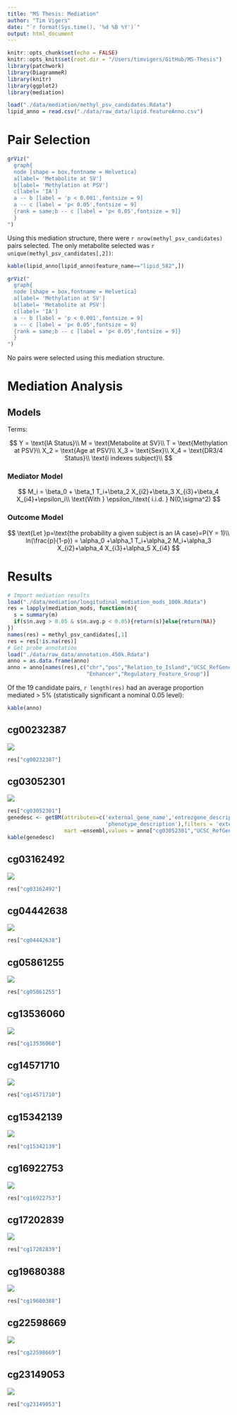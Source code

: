 ```yaml
---
title: "MS Thesis: Mediation"
author: "Tim Vigers"
date: "`r format(Sys.time(), '%d %B %Y')`"
output: html_document
---
```


```r
knitr::opts_chunk$set(echo = FALSE)
knitr::opts_knit$set(root.dir = "/Users/timvigers/GitHub/MS-Thesis")
library(patchwork)
library(DiagrammeR)
library(knitr)
library(ggplot2)
library(mediation)
```


```r
load("./data/mediation/methyl_psv_candidates.Rdata")
lipid_anno = read.csv("./data/raw_data/lipid.featureAnno.csv")
```

# Pair Selection

```r
grViz("
  graph{
  node [shape = box,fontname = Helvetica]
  a[label= 'Metabolite at SV']
  b[label= 'Methylation at PSV']
  c[label= 'IA']
  a -- b [label = 'p < 0.001',fontsize = 9]
  a -- c [label = 'p< 0.05',fontsize = 9]
  {rank = same;b -- c [label = 'p< 0.05',fontsize = 9]}
  }
")
```

Using this mediation structure, there were `r nrow(methyl_psv_candidates)` pairs selected. The only metabolite selected was `r unique(methyl_psv_candidates[,2])`:

```r
kable(lipid_anno[lipid_anno$feature_name=="lipid_582",])
```

```r
grViz("
  graph{
  node [shape = box,fontname = Helvetica]
  a[label= 'Methylation at SV']
  b[label= 'Metabolite at PSV']
  c[label= 'IA']
  a -- b [label = 'p < 0.001',fontsize = 9]
  a -- c [label = 'p< 0.05',fontsize = 9]
  {rank = same;b -- c [label = 'p< 0.05',fontsize = 9]}
  }
")
```

No pairs were selected using this mediation structure.

# Mediation Analysis

## Models

Terms:

$$
Y = \text{IA Status}\\
M = \text{Metabolite at SV}\\
T = \text{Methylation at PSV}\\
X_2 = \text{Age at PSV}\\
X_3 = \text{Sex}\\
X_4 = \text{DR3/4 Status}\\
\text{i indexes subject}\\
$$

### Mediator Model

$$
M_i = \beta_0 + \beta_1 T_i+\beta_2 X_{i2}+\beta_3 X_{i3}+\beta_4 X_{i4}+\epsilon_i\\
\text{With } \epsilon_i\text{ i.i.d. } N(0,\sigma^2)
$$

### Outcome Model

$$
\text{Let }p=\text{the probability a given subject is an IA case}=P(Y = 1)\\
ln(\frac{p}{1-p}) = \alpha_0 +\alpha_1 T_i+\alpha_2 M_i+\alpha_3 X_{i2}+\alpha_4 X_{i3}+\alpha_5 X_{i4}
$$

# Results

```r
# Import mediation results
load("./data/mediation/longitudinal_mediation_mods_100k.Rdata")
res = lapply(mediation_mods, function(m){
  s = summary(m)
  if(s$n.avg > 0.05 & s$n.avg.p < 0.05){return(s)}else{return(NA)}
})
names(res) = methyl_psv_candidates[,1]
res = res[!is.na(res)]
# Get probe annotation
load("./data/raw_data/annotation.450k.Rdata")
anno = as.data.frame(anno)
anno = anno[names(res),c("chr","pos","Relation_to_Island","UCSC_RefGene_Name",
                         "Enhancer","Regulatory_Feature_Group")]
```

Of the 19 candidate pairs, `r length(res)` had an average proportion mediated > 5% (statistically significant a nominal 0.05 level):

```r
kable(anno)
```

## cg00232387

![](/Users/timvigers/GitHub/MS-Thesis/images/cg00232387.png)

```r
res["cg00232387"]
```

## cg03052301

![](/Users/timvigers/GitHub/MS-Thesis/images/cg03052301.png)

```r
res["cg03052301"]
genedesc <- getBM(attributes=c('external_gene_name','entrezgene_description',
                               'phenotype_description'),filters = 'external_gene_name', 
                  mart =ensembl,values = anno["cg03052301","UCSC_RefGene_Name"])
kable(genedesc)
```

## cg03162492

![](/Users/timvigers/GitHub/MS-Thesis/images/cg03162492.png)

```r
res["cg03162492"]
```

## cg04442638

![](/Users/timvigers/GitHub/MS-Thesis/images/cg04442638.png)

```r
res["cg04442638"]
```

## cg05861255

![](/Users/timvigers/GitHub/MS-Thesis/images/cg05861255.png)

```r
res["cg05861255"]
```

## cg13536060

![](/Users/timvigers/GitHub/MS-Thesis/images/cg13536060.png)

```r
res["cg13536060"]
```

## cg14571710

![](/Users/timvigers/GitHub/MS-Thesis/images/cg14571710.png)

```r
res["cg14571710"]
```

## cg15342139

![](/Users/timvigers/GitHub/MS-Thesis/images/cg15342139.png)

```r
res["cg15342139"]
```

## cg16922753

![](/Users/timvigers/GitHub/MS-Thesis/images/cg16922753.png)

```r
res["cg16922753"]
```

## cg17202839

![](/Users/timvigers/GitHub/MS-Thesis/images/cg17202839.png)

```r
res["cg17202839"]
```

## cg19680388

![](/Users/timvigers/GitHub/MS-Thesis/images/cg19680388.png)

```r
res["cg19680388"]
```

## cg22598669

![](/Users/timvigers/GitHub/MS-Thesis/images/cg22598669.png)

```r
res["cg22598669"]
```

## cg23149053

![](/Users/timvigers/GitHub/MS-Thesis/images/cg23149053.png)

```r
res["cg23149053"]
```
